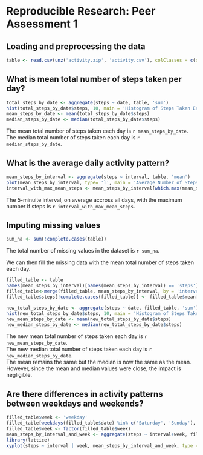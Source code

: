 # Reproducible Research: Peer Assessment 1


## Loading and preprocessing the data
```r
table <- read.csv(unz('activity.zip', 'activity.csv'), colClasses = c(date = 'Date'))
```
## What is mean total number of steps taken per day?
```r
total_steps_by_date <- aggregate(steps ~ date, table, 'sum')
hist(total_steps_by_date$steps, 10, main = 'Histogram of Steps Taken Each Day', xlab = 'Number of steps')
mean_steps_by_date <- mean(total_steps_by_date$steps)
median_steps_by_date <- median(total_steps_by_date$steps)
```
The mean total number of steps taken each day is `r mean_steps_by_date`.  
The median total number of steps taken each day is `r median_steps_by_date`.

## What is the average daily activity pattern?
```r
mean_steps_by_interval <- aggregate(steps ~ interval, table, 'mean')
plot(mean_steps_by_interval, type= 'l', main = 'Average Number of Steps for Each Interval on Average Accross All Days', xlab = 'Interval', ylab = 'Number of steps')
interval_with_max_mean_steps <- mean_steps_by_interval[which.max(mean_steps_by_interval$steps), 'interval']
```
The 5-minuite interval, on average accross all days, with the maximum number if steps is `r interval_with_max_mean_steps`.

## Imputing missing values
```r
sum_na <- sum(!complete.cases(table))
```
The total number of missing values in the dataset is `r sum_na`.

We can then fill the missing data with the mean total number of steps taken each day.
```r
filled_table <- table
names(mean_steps_by_interval)[names(mean_steps_by_interval) == 'steps'] <- 'mean'
filled_table<-merge(filled_table, mean_steps_by_interval, by = 'interval')
filled_table$steps[!complete.cases(filled_table)] <- filled_table$mean[!complete.cases(filled_table)]

new_total_steps_by_date <- aggregate(steps ~ date, filled_table, 'sum')
hist(new_total_steps_by_date$steps, 10, main = 'Histogram of Steps Taken Each Day', xlab = 'Number of steps')
new_mean_steps_by_date <- mean(new_total_steps_by_date$steps)
new_median_steps_by_date <- median(new_total_steps_by_date$steps)
```
The new mean total number of steps taken each day is `r new_mean_steps_by_date`.  
The new median total number of steps taken each day is `r new_median_steps_by_date`.  
The mean remains the same but the median is now the same as the mean. However, since the mean and median values were close, the impact is negligible.

## Are there differences in activity patterns between weekdays and weekends?
```r
filled_table$week <- 'weekday'
filled_table[weekdays(filled_table$date) %in% c('Saturday', 'Sunday'), 'week'] <- 'weekend'
filled_table$week <- factor(filled_table$week)
mean_steps_by_interval_and_week <- aggregate(steps ~ interval+week, filled_table, 'mean')
library(lattice)
xyplot(steps ~ interval | week, mean_steps_by_interval_and_week, type = 'l', layout = c(1,2), xlab = 'Number of steps', ylab = 'Interval')
```